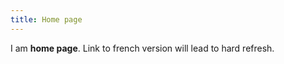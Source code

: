 ```yaml
---
title: Home page
---
```


I am **home page**. <LinkLocalized href="/" locale="fr">Link to french version</LinkLocalized> will lead to hard refresh.
